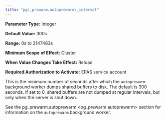 ```yaml
---
title: "pg\_prewarm.autoprewarm\_interval"
---
```


<div id="pg_prewarm.autoprewarm_interval" class="registered_link"></div>




**Parameter Type:** Integer

**Default Value:** 300s

**Range:** 0s to 2147483s

**Minimum Scope of Effect:** Cluster

**When Value Changes Take Effect:** Reload

**Required Authorization to Activate:** EPAS service account

This is the minimum number of seconds after which the `autoprewarm` background worker dumps shared buffers to disk. The default is 300 seconds. If set to 0, shared buffers are not dumped at regular intervals, but only when the server is shut down.

See the <span class="title-ref">pg_prewarm.autoprewarm \<pg_prewarm.autoprewarm\></span> section for information on the `autoprewarm` background worker.
